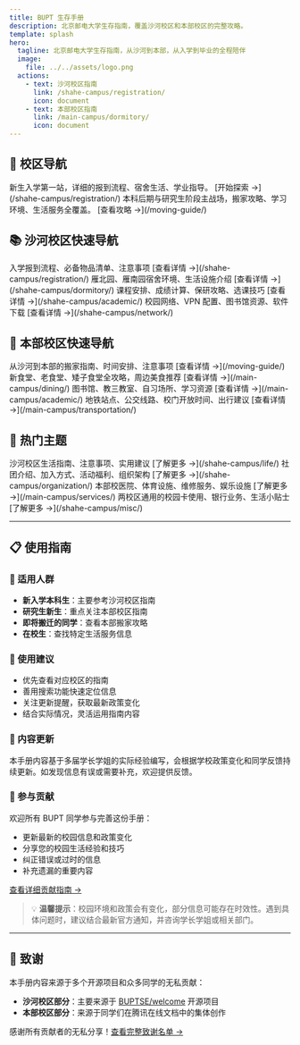 ```yaml
---
title: BUPT 生存手册
description: 北京邮电大学生存指南，覆盖沙河校区和本部校区的完整攻略。
template: splash
hero:
  tagline: 北京邮电大学生存指南，从沙河到本部，从入学到毕业的全程陪伴
  image:
    file: ../../assets/logo.png
  actions:
    - text: 沙河校区指南
      link: /shahe-campus/registration/
      icon: document
    - text: 本部校区指南
      link: /main-campus/dormitory/
      icon: document
---
```



## 🏫 校区导航

<CardGrid>
	<Card title="🌸 沙河校区">
		新生入学第一站，详细的报到流程、宿舍生活、学业指导。
		[开始探索 →](/shahe-campus/registration/)
	</Card>
	<Card title="🏛️ 本部校区">
		本科后期与研究生阶段主战场，搬家攻略、学习环境、生活服务全覆盖。
		[查看攻略 →](/moving-guide/)
	</Card>
</CardGrid>

## 📚 沙河校区快速导航

<CardGrid>
	<Card title="🎒 新生报到">
		入学报到流程、必备物品清单、注意事项
		[查看详情 →](/shahe-campus/registration/)
	</Card>
	<Card title="🏠 住宿生活">
		雁北园、雁南园宿舍环境、生活设施介绍
		[查看详情 →](/shahe-campus/dormitory/)
	</Card>
	<Card title="📖 学业指导">
		课程安排、成绩计算、保研攻略、选课技巧
		[查看详情 →](/shahe-campus/academic/)
	</Card>
	<Card title="🌐 网络资源">
		校园网络、VPN 配置、图书馆资源、软件下载
		[查看详情 →](/shahe-campus/network/)
	</Card>
</CardGrid>

## 🏢 本部校区快速导航

<CardGrid>
	<Card title="📦 搬家攻略">
		从沙河到本部的搬家指南、时间安排、注意事项
		[查看详情 →](/moving-guide/)
	</Card>
	<Card title="🍽️ 餐饮指南">
		新食堂、老食堂、矮子食堂全攻略，周边美食推荐
		[查看详情 →](/main-campus/dining/)
	</Card>
	<Card title="📚 学习环境">
		图书馆、教三教室、自习场所、学习资源
		[查看详情 →](/main-campus/academic/)
	</Card>
	<Card title="🚇 交通出行">
		地铁站点、公交线路、校门开放时间、出行建议
		[查看详情 →](/main-campus/transportation/)
	</Card>
</CardGrid>

## 🎯 热门主题

<CardGrid>
	<Card title="🏫 校园生活">
		沙河校区生活指南、注意事项、实用建议
		[了解更多 →](/shahe-campus/life/)
	</Card>
	<Card title="🏛️ 学生组织">
		社团介绍、加入方式、活动福利、组织架构
		[了解更多 →](/shahe-campus/organization/)
	</Card>
	<Card title="🏥 生活服务">
		本部校医院、体育设施、维修服务、娱乐设施
		[了解更多 →](/main-campus/services/)
	</Card>
	<Card title="💡 实用技巧">
		两校区通用的校园卡使用、银行业务、生活小贴士
		[了解更多 →](/shahe-campus/misc/)
	</Card>
</CardGrid>

---

## 📋 使用指南

### 🎯 适用人群
- **新入学本科生**：主要参考沙河校区指南
- **研究生新生**：重点关注本部校区指南  
- **即将搬迁的同学**：查看本部搬家攻略
- **在校生**：查找特定生活服务信息

### 📖 使用建议
- 优先查看对应校区的指南
- 善用搜索功能快速定位信息
- 关注更新提醒，获取最新政策变化
- 结合实际情况，灵活运用指南内容

### 🔄 内容更新
本手册内容基于多届学长学姐的实际经验编写，会根据学校政策变化和同学反馈持续更新。如发现信息有误或需要补充，欢迎提供反馈。

### 🤝 参与贡献
欢迎所有 BUPT 同学参与完善这份手册：
- 更新最新的校园信息和政策变化
- 分享您的校园生活经验和技巧
- 纠正错误或过时的信息
- 补充遗漏的重要内容

[查看详细贡献指南 →](/contributing/)

> 💡 **温馨提示**：校园环境和政策会有变化，部分信息可能存在时效性。遇到具体问题时，建议结合最新官方通知，并咨询学长学姐或相关部门。

---

## 🙏 致谢

本手册内容来源于多个开源项目和众多同学的无私贡献：
- **沙河校区部分**：主要来源于 [BUPTSE/welcome](https://github.com/BUPTSE/welcome) 开源项目
- **本部校区部分**：来源于同学们在腾讯在线文档中的集体创作

感谢所有贡献者的无私分享！[查看完整致谢名单 →](/acknowledgments/)
